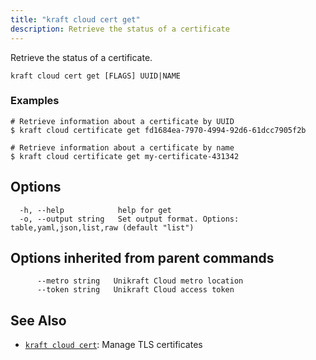 ```yaml
---
title: "kraft cloud cert get"
description: Retrieve the status of a certificate
---
```


Retrieve the status of a certificate.


```
kraft cloud cert get [FLAGS] UUID|NAME
```

### Examples

```
# Retrieve information about a certificate by UUID
$ kraft cloud certificate get fd1684ea-7970-4994-92d6-61dcc7905f2b

# Retrieve information about a certificate by name
$ kraft cloud certificate get my-certificate-431342

```

## Options

```
  -h, --help            help for get
  -o, --output string   Set output format. Options: table,yaml,json,list,raw (default "list")
```

## Options inherited from parent commands

```
      --metro string   Unikraft Cloud metro location
      --token string   Unikraft Cloud access token
```

## See Also

* [`kraft cloud cert`](/docs/cli/reference/kraft/cloud/cert): Manage TLS certificates

